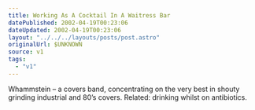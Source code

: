 ```yaml
---
title: Working As A Cocktail In A Waitress Bar
datePublished: 2002-04-19T00:23:06
dateUpdated: 2002-04-19T00:23:06
layout: "../../../layouts/posts/post.astro"
originalUrl: $UNKNOWN
source: v1
tags:
  - "v1"
---
```


Whammstein &#8211; a covers band, concentrating on the very best in shouty grinding industrial and 80&#8217;s covers. Related: drinking whilst on antibiotics.
